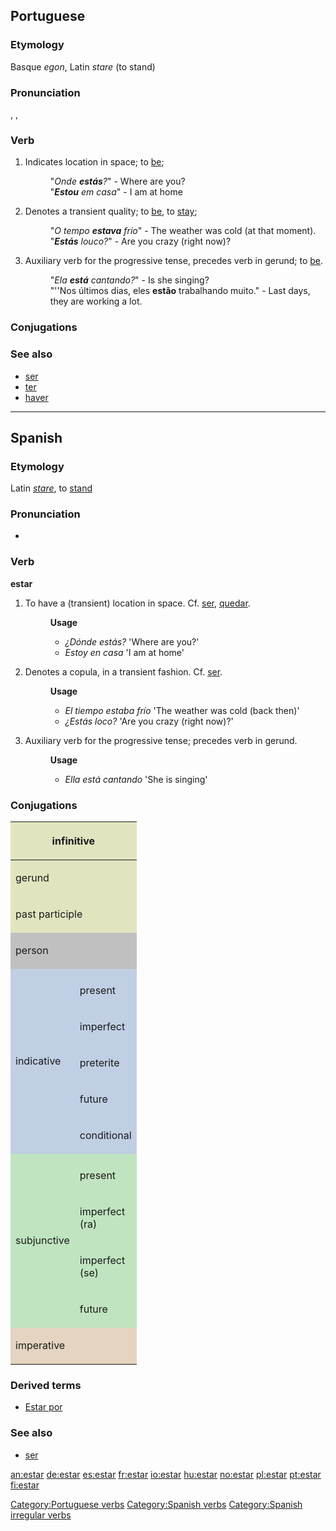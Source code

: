 ==Portuguese==
===Etymology===
Basque ''egon'', Latin ''stare'' (to stand)

===Pronunciation===
{{IPA|/esˈtaɾ/}}, {{IPA|/isˈtaɾ/}}, {{IPA|/iʃˈtaɾ/}}

===Verb===
{{pt-verb-ar|stem=est|first singular=estou|third plural|estão}}
# Indicates location in space; to [[be]];
#: "''Onde '''estás'''?''" - Where are you?
#: "'''''Estou''' em casa''" - I am at home
# Denotes a transient quality; to [[be]], to [[stay]];
#: "''O tempo '''estava''' frio''" - The weather was cold (at that moment).
#: "'''''Estás''' louco?''" - Are you crazy (right now)?
# Auxiliary verb for the progressive tense, precedes verb in gerund; to [[be]].
#: "''Ela '''está''' cantando?''" - Is she singing?
#: "''Nos últimos dias, eles '''estão''' trabalhando muito." - Last days, they are working a lot.

===Conjugations===
{{pt-conj | estar | estando | estado | estou | estás | está | estamos | estais | estão | estava | estavas | estava | estávamos | estáveis | estávam | estive | estiveste | estive | estivemos | estivestes | estiveram | estivera | estiveras | estivera | estivéramos | estivéreis | estiveram | estarei | estareis | estará | estaremos | estareis | estarão | estaria | estarias | estaria | estaríamos | estaríeis | estariam | esteja | estejas | esteja | estejamos | estejais | estajam | estivesse | estivesses | estivesse | estivéssemos | estivésseis | estivessem | estiver | estado | estado | estado | estado | estado | está | esteja | estejamos | estai | estejam | não estejas | não esteja | não estejamos | não estejai | não estejam | estar | estares | estar | estarmos | estardes | estarem }}

===See also===
*[[ser]]
*[[ter]]
*[[haver]]

[[Category:Portuguese verbs]]

----

==Spanish==

===Etymology===
Latin ''[[stare]]'', to [[stand]]

===Pronunciation===
*{{IPA|/estˈaɾ/}}

===Verb===
'''estar'''

# To have a (transient) location in space. Cf. [[ser]], [[quedar]].
#:'''Usage'''
#:*''¿Dónde estás?'' 'Where are you?'
#:*''Estoy en casa'' 'I am at home'
# Denotes a copula, in a transient fashion. Cf. [[ser]].
#:'''Usage'''
#:*''El tiempo estaba frío'' 'The weather was cold (back then)'
#:*''¿Estás loco?'' 'Are you crazy (right now)?'
# Auxiliary verb for the progressive tense; precedes verb in gerund.
#:'''Usage'''
#:*''Ella está cantando'' 'She is singing'

===Conjugations===
<center>
{| style="background:#F0F0F0"

|-
! colspan="3" style="background:#e2e4c0" | infinitive
| colspan="5" | estar

|-
! colspan="3" style="background:#e2e4c0" | gerund
| colspan="5" | [[estando]]

|-
! colspan="3" style="background:#e2e4c0" | past participle
| colspan="5" | [[estado]]

|-
! colspan="2" rowspan="2" style="background:#C0C0C0" | person
! colspan="3" style="background:#C0C0C0" | singular
! colspan="3" style="background:#C0C0C0" | plural

|-
! style="background:#C0C0C0;width:12.5%" | first
! style="background:#C0C0C0;width:12.5%" | second
! style="background:#C0C0C0;width:12.5%" | third
! style="background:#C0C0C0;width:12.5%" | first
! style="background:#C0C0C0;width:12.5%" | second
! style="background:#C0C0C0;width:12.5%" | third

|-
! rowspan="6" style="background:#c0cfe4" | indicative

! style="background:#c0cfe4" colspan="1" | 
! style="background:#c0cfe4" | yo
! style="background:#c0cfe4" | tú
! style="background:#c0cfe4" | usted
! style="background:#c0cfe4" | nosotros
! style="background:#c0cfe4" | vosotros
! style="background:#c0cfe4" | ustedes

|-
! style="height:3em;background:#c0cfe4" | present
| estoy
| estás
| está
| estamos
| estáis
| están

|-
! style="height:3em;background:#c0cfe4" | imperfect
| estaba
| estabas
| estaba
| estábamos
| estabais
| estaban

|-
! style="height:3em;background:#c0cfe4" | preterite
| estuve
| estuviste
| estuvo
| estuvimos
| estuvisteis
| estuvieron

|-
! style="height:3em;background:#c0cfe4" | future
| estaré
| estarás
| estará
| estaremos
| estaréis
| estarán

|-
! style="height:3em;background:#c0cfe4" | conditional
| estaría
| estarías
| estaría
| estaríamos
| estaríais
| estarían

|-
! rowspan="5" style="background:#c0e4c0" | subjunctive
! style="background:#c0e4c0" | 
! style="background:#c0e4c0" | yo
! style="background:#c0e4c0" | tú
! style="background:#c0e4c0" | usted
! style="background:#c0e4c0" | nosotros
! style="background:#c0e4c0" | vosotros
! style="background:#c0e4c0" | ustedes

|-
! style="height:3em;background:#c0e4c0" | present
| esté
| estés
| esté
| estemos
| estéis
| estén

|-
! style="height:3em;background:#c0e4c0" rowspan="1" | imperfect<br>(ra)
| estuviera
| estuvieras
| estuviera
| estuviéramos
| estuvierais
| estuvieran

|-
! style="height:3em;background:#c0e4c0" rowspan="1" | imperfect<br>(se)
| estuviese
| estuvieses
| estuviese
| estuviésemos
| estuvieseis
| estuviesen

|-
! style="height:3em;background:#c0e4c0" rowspan="1" | future
| estuviere
| estuvieres
| estuviere
| estuviéremos
| estuviereis
| estuvieren

|-
! colspan="2" rowspan="2" style="height:3em;background:#e4d4c0" | imperative
! style="background:#e4d4c0" | -
! style="background:#e4d4c0" | tú
! style="background:#e4d4c0" | usted
! style="background:#e4d4c0" | nosotros
! style="background:#e4d4c0" | vosotros
! style="background:#e4d4c0" | ustedes

|-
|
| está
| esté
| estemos
| estad
| estén

|}
</center>

===Derived terms===
* [[Estar por]]

===See also===
*[[ser]]

[[Category:Spanish verbs]]
[[Category:Spanish irregular verbs]]

[[an:estar]]
[[de:estar]]
[[es:estar]]
[[fr:estar]]
[[io:estar]]
[[hu:estar]]
[[no:estar]]
[[pl:estar]]
[[pt:estar]]
[[fi:estar]]
